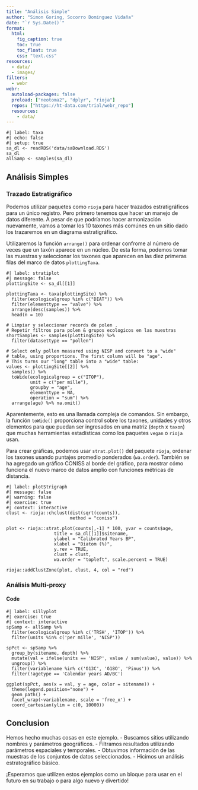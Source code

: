 ```yaml
---
title: "Análisis Simple"
author: "Simon Goring, Socorro Dominguez Vidaña"
date: "`r Sys.Date()`"
format:
  html:
    fig_caption: true
    toc: true
    toc_float: true
    css: "text.css"
resources:
  - data/
  - images/
filters:
  - webr
webr: 
  autoload-packages: false
  preload: ["neotoma2", "dplyr", "rioja"]
  repos: ["https://ht-data.com/trial/webr_repo"]
  resources:
    - data/
---
```

```webr-r
#| label: taxa
#| echo: false
#| setup: true
sa_dl <- readRDS('data/saDownload.RDS')
sa_dl
allSamp <- samples(sa_dl)
```

## Análisis Simples

### Trazado Estratigráfico

Podemos utilizar paquetes como `rioja` para hacer trazados estratigráficos para un único registro. Pero primero tenemos que hacer un manejo de datos diferente. A pesar de que podríamos hacer armonización nuevamente, vamos a tomar los 10 taxones más comúnes en un sitio dado los trazaremos en un diagrama estratigráfico.

Utilizaremos la función `arrange()` para ordenar confrome al número de veces que un taxón aparece en un núcleo. De esta forma, podemos tomar las muestras y seleccionar los taxones que aparecen en las diez primeras filas del marco de datos `plottingTaxa`.

```webr-r
#| label: stratiplot
#| message: false
plottingSite <- sa_dl[[1]]

plottingTaxa <- taxa(plottingSite) %>%
  filter(ecologicalgroup %in% c("DIAT")) %>%
  filter(elementtype == "valve") %>%
  arrange(desc(samples)) %>% 
  head(n = 10)

# Limpiar y seleccionar records de polen .
# Repetir filtros para polen & grupos ecologicos en las muestras
shortSamples <- samples(plottingSite) %>% 
  filter(datasettype == "pollen")

# Select only pollen measured using NISP and convert to a "wide"
# table, using proportions. The first column will be "age".
# This turns our "long" table into a "wide" table:
values <- plottingSite[[2]] %>%
  samples() %>%
  toWide(ecologicalgroup = c("ITOP"),
         unit = c("per mille"),
         groupby = "age",
         elementtype = NA,
         operation = "sum") %>%
  arrange(age) %>% na.omit()
```

Aparentemente, esto es una llamada compleja de comandos. Sin embargo, la función `toWide()` proporciona control sobre los taxones, unidades y otros elementos para que puedan ser ingresados en una matriz (`depth` x `taxon`) que muchas herramientas estadísticas como los paquetes `vegan` o `rioja` usan.

Para crear gráficas, podemos usar `strat.plot()` del paquete `rioja`, ordenar los taxones usando puntajes promedio ponderados (`wa.order`). También se ha agregado un gráfico CONISS al borde del gráfico, para mostrar cómo funciona el nuevo marco de datos amplio con funciones métricas de distancia.

```webr-r
#| label: plotStrigraph
#| message: false
#| warning: false
#| exercise: true
#| context: interactive
clust <- rioja::chclust(dist(sqrt(counts)),
                        method = "coniss")

plot <- rioja::strat.plot(counts[,-1] * 100, yvar = counts$age,
                  title = sa_dl[[1]]$sitename,
                  ylabel = "Calibrated Years BP",
                  xlabel = "Diatom (%)",
                  y.rev = TRUE,
                  clust = clust,
                  wa.order = "topleft", scale.percent = TRUE)

rioja::addClustZone(plot, clust, 4, col = "red")
```

### Análisis Multi-proxy {.tabset}

#### Code

```webr-r
#| label: sillyplot
#| exercise: true
#| context: interactive
spSamp <- allSamp %>%
  filter(ecologicalgroup %in% c('TRSH', 'ITOP')) %>%
  filter(units %in% c('per mille', 'NISP'))
  
spPct <- spSamp %>%
  group_by(sitename, depth) %>%
  mutate(val = ifelse(units == 'NISP', value / sum(value), value)) %>%
  ungroup() %>%
  filter(variablename %in% c('δ13C', 'δ18O', 'Pinus')) %>%
  filter(!agetype == 'Calendar years AD/BC')

ggplot(spPct, aes(x = val, y = age, color = sitename)) +
  theme(legend.position="none") +
  geom_path() +
  facet_wrap(~variablename, scale = 'free_x') +
  coord_cartesian(ylim = c(0, 10000))

```

## Conclusion

Hemos hecho muchas cosas en este ejemplo. 
- Buscamos sitios utilizando nombres y parámetros geográficos. 
- Filtramos resultados utilizando parámetros espaciales y temporales. 
- Obtuvimos información de las muestras de los conjuntos de datos seleccionados.
- Hicimos un análisis estratográfico básico.  

¡Esperamos que utilizen estos ejemplos como un bloque para usar en el futuro en su trabajo o para algo nuevo y divertido!